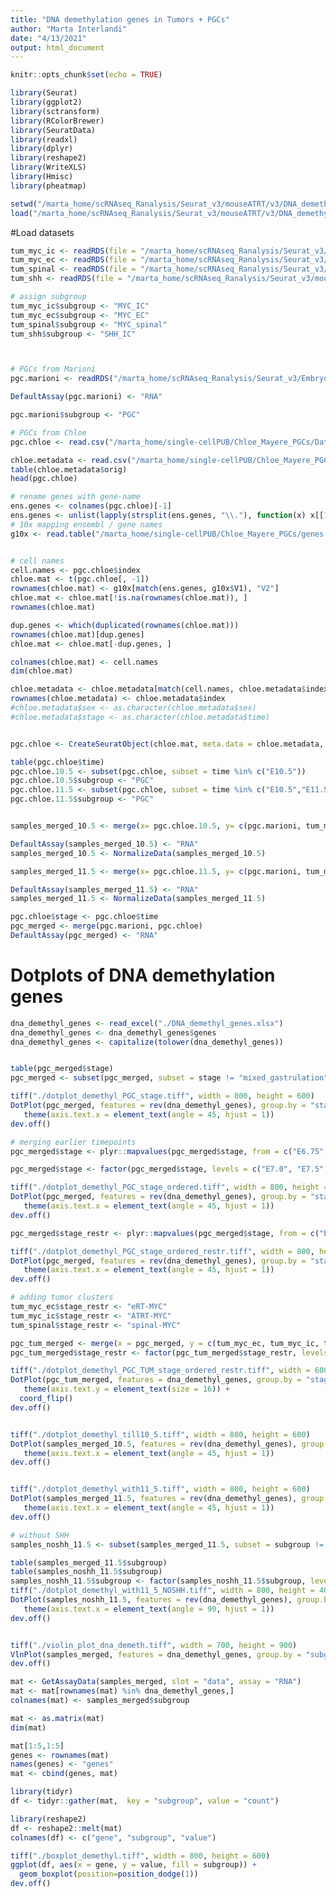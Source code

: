 ```yaml
---
title: "DNA demethylation genes in Tumors + PGCs"
author: "Marta Interlandi"
date: "4/13/2021"
output: html_document
---
```


```r
knitr::opts_chunk$set(echo = TRUE)
```

```r
library(Seurat)
library(ggplot2)
library(sctransform)
library(RColorBrewer)
library(SeuratData)
library(readxl)
library(dplyr)
library(reshape2)
library(WriteXLS)
library(Hmisc)
library(pheatmap)

setwd("/marta_home/scRNAseq_Ranalysis/Seurat_v3/mouseATRT/v3/DNA_demethyl/")
load("/marta_home/scRNAseq_Ranalysis/Seurat_v3/mouseATRT/v3/DNA_demethyl/workspace.RData")
```


#Load datasets

```r

tum_myc_ic <- readRDS(file = "/marta_home/scRNAseq_Ranalysis/Seurat_v3/mouseATRT/v3/ATRT_IC_MYC/myc_ic_tumor_cells.rds")
tum_myc_ec <- readRDS(file = "/marta_home/scRNAseq_Ranalysis/Seurat_v3/mouseATRT/v3/MRT_EC_MYC/myc_ec_tumor_cells.rds")
tum_spinal <- readRDS(file = "/marta_home/scRNAseq_Ranalysis/Seurat_v3/mouseATRT/v3/ATRT_spinal_MYC/myc_spinal_tumor_cells.rds")
tum_shh <- readRDS(file = "/marta_home/scRNAseq_Ranalysis/Seurat_v3/mouseATRT/v3/ATRT_IC_SHH/shh_tumor_cells.rds")

# assign subgroup
tum_myc_ic$subgroup <- "MYC_IC"
tum_myc_ec$subgroup <- "MYC_EC"
tum_spinal$subgroup <- "MYC_spinal"
tum_shh$subgroup <- "SHH_IC"



# PGCs from Marioni
pgc.marioni <- readRDS("/marta_home/scRNAseq_Ranalysis/Seurat_v3/Embryos/published_data/v3/Marioni/full_marioni_integrated_PGCs.rds")

DefaultAssay(pgc.marioni) <- "RNA"

pgc.marioni$subgroup <- "PGC"

# PGCs from Chloe
pgc.chloe <- read.csv("/marta_home/single-cellPUB/Chloe_Mayere_PGCs/Data_Pgcs_Raw_Counts/raw_counts_matrix_pgcs.csv")

chloe.metadata <- read.csv("/marta_home/single-cellPUB/Chloe_Mayere_PGCs/Data_Pgcs_Raw_Counts/meta.data_no_adrenal.csv", stringsAsFactors = F)
table(chloe.metadata$orig)
head(pgc.chloe)

# rename genes with gene-name
ens.genes <- colnames(pgc.chloe)[-1]
ens.genes <- unlist(lapply(strsplit(ens.genes, "\\."), function(x) x[[1]]))
# 10x mapping ensembl / gene names
g10x <- read.table("/marta_home/single-cellPUB/Chloe_Mayere_PGCs/genes.tsv")


# cell names
cell.names <- pgc.chloe$index
chloe.mat <- t(pgc.chloe[, -1])
rownames(chloe.mat) <- g10x[match(ens.genes, g10x$V1), "V2"]
chloe.mat <- chloe.mat[!is.na(rownames(chloe.mat)), ]
rownames(chloe.mat)

dup.genes <- which(duplicated(rownames(chloe.mat)))
rownames(chloe.mat)[dup.genes]
chloe.mat <- chloe.mat[-dup.genes, ]

colnames(chloe.mat) <- cell.names
dim(chloe.mat)

chloe.metadata <- chloe.metadata[match(cell.names, chloe.metadata$index), ]
rownames(chloe.metadata) <- chloe.metadata$index
#chloe.metadata$sex <- as.character(chloe.metadata$sex)
#chloe.metadata$stage <- as.character(chloe.metadata$time)


pgc.chloe <- CreateSeuratObject(chloe.mat, meta.data = chloe.metadata, min.cells = 10)

table(pgc.chloe$time)
pgc.chloe.10.5 <- subset(pgc.chloe, subset = time %in% c("E10.5"))
pgc.chloe.10.5$subgroup <- "PGC"
pgc.chloe.11.5 <- subset(pgc.chloe, subset = time %in% c("E10.5","E11.5"))
pgc.chloe.11.5$subgroup <- "PGC"


samples_merged_10.5 <- merge(x= pgc.chloe.10.5, y= c(pgc.marioni, tum_myc_ec, tum_myc_ic, tum_spinal, tum_shh), merge.data = T)

DefaultAssay(samples_merged_10.5) <- "RNA"
samples_merged_10.5 <- NormalizeData(samples_merged_10.5)

samples_merged_11.5 <- merge(x= pgc.chloe.11.5, y= c(pgc.marioni, tum_myc_ec, tum_myc_ic, tum_spinal, tum_shh), merge.data = T)

DefaultAssay(samples_merged_11.5) <- "RNA"
samples_merged_11.5 <- NormalizeData(samples_merged_11.5)

pgc.chloe$stage <- pgc.chloe$time
pgc_merged <- merge(pgc.marioni, pgc.chloe)
DefaultAssay(pgc_merged) <- "RNA"
```


# Dotplots of DNA demethylation genes

```r

dna_demethyl_genes <- read_excel("./DNA_demethyl_genes.xlsx")
dna_demethyl_genes <- dna_demethyl_genes$genes
dna_demethyl_genes <- capitalize(tolower(dna_demethyl_genes))


table(pgc_merged$stage)
pgc_merged <- subset(pgc_merged, subset = stage != "mixed_gastrulation")

tiff("./dotplot_demethyl_PGC_stage.tiff", width = 800, height = 600)
DotPlot(pgc_merged, features = rev(dna_demethyl_genes), group.by = "stage", dot.scale = 10) +
   theme(axis.text.x = element_text(angle = 45, hjust = 1))
dev.off()

# merging earlier timepoints
pgc_merged$stage <- plyr::mapvalues(pgc_merged$stage, from = c("E6.75", "E7.25", "E7.75", "E8.25"), to = c("E7.0", "E7.0", "E7.5", "E8.0"))

pgc_merged$stage <- factor(pgc_merged$stage, levels = c("E7.0", "E7.5", "E8.0", "E8.5", "E10.5", "E11.5", "E12.5", "E13.5", "E16.5"), ordered = T)

tiff("./dotplot_demethyl_PGC_stage_ordered.tiff", width = 800, height = 600)
DotPlot(pgc_merged, features = rev(dna_demethyl_genes), group.by = "stage", dot.scale = 10) +
   theme(axis.text.x = element_text(angle = 45, hjust = 1))
dev.off()

pgc_merged$stage_restr <- plyr::mapvalues(pgc_merged$stage, from = c("E7.0", "E8.0"), to = c("E7.5", "E8.5"))

tiff("./dotplot_demethyl_PGC_stage_ordered_restr.tiff", width = 800, height = 600)
DotPlot(pgc_merged, features = rev(dna_demethyl_genes), group.by = "stage_restr", dot.scale = 10) +
   theme(axis.text.x = element_text(angle = 45, hjust = 1))
dev.off()

# adding tumor clusters
tum_myc_ec$stage_restr <- "eRT-MYC"
tum_myc_ic$stage_restr <- "ATRT-MYC" 
tum_spinal$stage_restr <- "spinal-MYC"

pgc_tum_merged <- merge(x = pgc_merged, y = c(tum_myc_ec, tum_myc_ic, tum_spinal))
pgc_tum_merged$stage_restr <- factor(pgc_tum_merged$stage_restr, levels = c("E7.5", "E8.5", "E10.5", "E11.5", "E12.5", "E13.5", "E16.5", "ATRT-MYC" ,"eRT-MYC", "spinal-MYC"), ordered = T)

tiff("./dotplot_demethyl_PGC_TUM_stage_ordered_restr.tiff", width = 600, height = 600)
DotPlot(pgc_tum_merged, features = dna_demethyl_genes, group.by = "stage_restr", dot.scale = 10) +
   theme(axis.text.y = element_text(size = 16)) +
  coord_flip()
dev.off()


tiff("./dotplot_demethyl_till10_5.tiff", width = 800, height = 600)
DotPlot(samples_merged_10.5, features = rev(dna_demethyl_genes), group.by = "subgroup") +
   theme(axis.text.x = element_text(angle = 45, hjust = 1))
dev.off()


tiff("./dotplot_demethyl_with11_5.tiff", width = 800, height = 600)
DotPlot(samples_merged_11.5, features = rev(dna_demethyl_genes), group.by = "subgroup") +
   theme(axis.text.x = element_text(angle = 45, hjust = 1))
dev.off()

# without SHH
samples_noshh_11.5 <- subset(samples_merged_11.5, subset = subgroup != "SHH_IC")

table(samples_merged_11.5$subgroup)
table(samples_noshh_11.5$subgroup)
samples_noshh_11.5$subgroup <- factor(samples_noshh_11.5$subgroup, levels = rev(c("MYC_IC", "MYC_EC", "MYC_spinal", "PGC")), ordered = T)
tiff("./dotplot_demethyl_with11_5_NOSHH.tiff", width = 800, height = 400)
DotPlot(samples_noshh_11.5, features = rev(dna_demethyl_genes), group.by = "subgroup", dot.scale = 10) +
   theme(axis.text.x = element_text(angle = 90, hjust = 1))
dev.off()


tiff("./violin_plot_dna_demeth.tiff", width = 700, height = 900)
VlnPlot(samples_merged, features = dna_demethyl_genes, group.by = "subgroup")
dev.off()

mat <- GetAssayData(samples_merged, slot = "data", assay = "RNA")
mat <- mat[rownames(mat) %in% dna_demethyl_genes,]
colnames(mat) <- samples_merged$subgroup

mat <- as.matrix(mat)
dim(mat)

mat[1:5,1:5]
genes <- rownames(mat)
names(genes) <- "genes"
mat <- cbind(genes, mat)

library(tidyr)
df <- tidyr::gather(mat,  key = "subgroup", value = "count")

library(reshape2)
df <- reshape2::melt(mat)
colnames(df) <- c("gene", "subgroup", "value")

tiff("./boxplot_demethyl.tiff", width = 800, height = 600)
ggplot(df, aes(x = gene, y = value, fill = subgroup)) +
  geom_boxplot(position=position_dodge(1))
dev.off()
```


